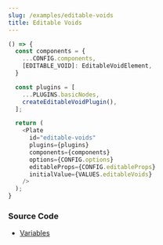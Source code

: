 ```yaml
---
slug: /examples/editable-voids
title: Editable Voids
---
```


```ts live
() => {
  const components = {
    ...CONFIG.components,
    [EDITABLE_VOID]: EditableVoidElement,
  }

  const plugins = [
    ...PLUGINS.basicNodes,
    createEditableVoidPlugin(),
  ];

  return (
    <Plate
      id="editable-voids"
      plugins={plugins}
      components={components}
      options={CONFIG.options}
      editableProps={CONFIG.editableProps}
      initialValue={VALUES.editableVoids}
    />
  );
}
```

### Source Code

- [Variables](https://github.com/udecode/plate/blob/main/docs/src/live/live.tsx)
